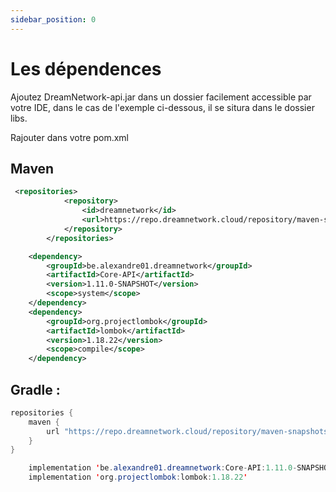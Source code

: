 ```yaml
---
sidebar_position: 0
---
```

# Les dépendences


Ajoutez DreamNetwork-api.jar dans un dossier facilement accessible par votre IDE, dans le cas de l'exemple ci-dessous, il se situra dans le dossier libs.


Rajouter dans votre pom.xml

## Maven
```xml
 <repositories>
            <repository>
                <id>dreamnetwork</id>
                <url>https://repo.dreamnetwork.cloud/repository/maven-snapshots/</url>
            </repository>
        </repositories>
```

```xml
    <dependency>
        <groupId>be.alexandre01.dreamnetwork</groupId>
        <artifactId>Core-API</artifactId>
        <version>1.11.0-SNAPSHOT</version>
        <scope>system</scope>
    </dependency>
    <dependency>
        <groupId>org.projectlombok</groupId>
        <artifactId>lombok</artifactId>
        <version>1.18.22</version>
        <scope>compile</scope>
    </dependency>
```

## Gradle :

```java
repositories {
    maven {
        url "https://repo.dreamnetwork.cloud/repository/maven-snapshots/"
    }
}
```
```java
    implementation 'be.alexandre01.dreamnetwork:Core-API:1.11.0-SNAPSHOT'
    implementation 'org.projectlombok:lombok:1.18.22'
```





